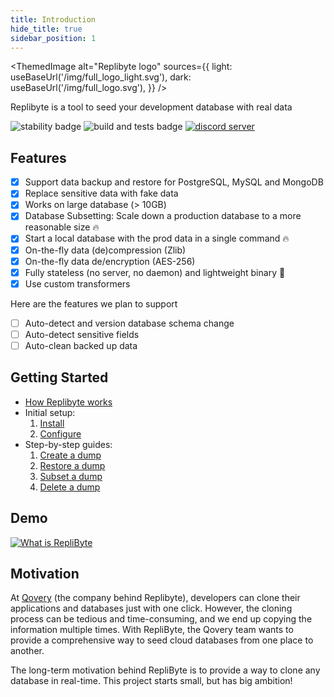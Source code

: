 ```yaml
---
title: Introduction
hide_title: true
sidebar_position: 1
---
```



<ThemedImage
  alt="Replibyte logo"
  sources={{
    light: useBaseUrl('/img/full_logo_light.svg'),
    dark: useBaseUrl('/img/full_logo.svg'),
  }}
/>

Replibyte is a tool to seed your development database with real data

![stability badge](https://img.shields.io/badge/stability-stable-green.svg?style=flat-square)
![build and tests badge](https://github.com/Qovery/replibyte/actions/workflows/build-and-test.yml/badge.svg?style=flat-square)
[![discord server](https://img.shields.io/discord/688766934917185556?label=discord&style=flat-square)](https://discord.qovery.com)

## Features

- [x] Support data backup and restore for PostgreSQL, MySQL and MongoDB
- [x] Replace sensitive data with fake data
- [x] Works on large database (> 10GB)
- [x] Database Subsetting: Scale down a production database to a more reasonable size 🔥
- [x] Start a local database with the prod data in a single command 🔥
- [x] On-the-fly data (de)compression (Zlib)
- [x] On-the-fly data de/encryption (AES-256)
- [x] Fully stateless (no server, no daemon) and lightweight binary 🍃
- [x] Use custom transformers

Here are the features we plan to support

- [ ] Auto-detect and version database schema change
- [ ] Auto-detect sensitive fields
- [ ] Auto-clean backed up data

## Getting Started

* [How Replibyte works](/docs/how-replibyte-works)
* Initial setup:
  1. [Install](/docs/getting-started/installation)
  2. [Configure](/docs/getting-started/configuration)
* Step-by-step guides:
  1. [Create a dump](/docs/guides/create-a-dump)
  2. [Restore a dump](/docs/guides/restore-a-dump)
  3. [Subset a dump](/docs/guides/subset-a-dump)
  4. [Delete a dump](/docs/guides/delete-a-dump)

## Demo

[![What is RepliByte](../../assets/video_.png)](https://www.youtube.com/watch?v=IKeLnZvECQw)

## Motivation

At [Qovery](https://www.qovery.com) (the company behind Replibyte), developers can clone their applications and databases just with one
click. However, the cloning process can be tedious and time-consuming, and we end up copying the information multiple times. With RepliByte,
the Qovery team wants to provide a comprehensive way to seed cloud databases from one place to another.

The long-term motivation behind RepliByte is to provide a way to clone any database in real-time. This project starts small, but has big
ambition!
